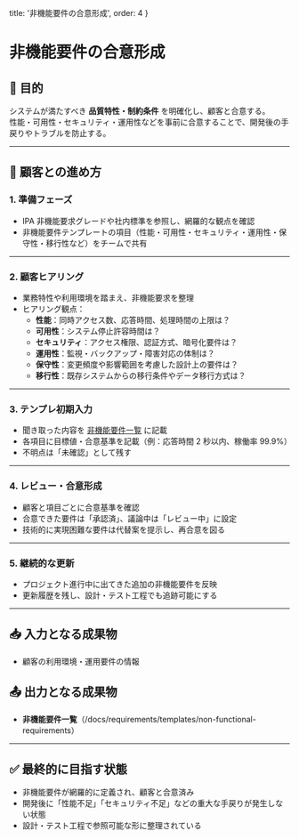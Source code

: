   title: '非機能要件の合意形成', 
  order: 4 
}

# 非機能要件の合意形成

## 🎯 目的
システムが満たすべき **品質特性・制約条件** を明確化し、顧客と合意する。  
性能・可用性・セキュリティ・運用性などを事前に合意することで、開発後の手戻りやトラブルを防止する。

---

## 🤝 顧客との進め方

### 1. 準備フェーズ
- IPA 非機能要求グレードや社内標準を参照し、網羅的な観点を確認  
- 非機能要件テンプレートの項目（性能・可用性・セキュリティ・運用性・保守性・移行性など）をチームで共有  

---

### 2. 顧客ヒアリング
- 業務特性や利用環境を踏まえ、非機能要求を整理  
- ヒアリング観点：
  - **性能**：同時アクセス数、応答時間、処理時間の上限は？  
  - **可用性**：システム停止許容時間は？  
  - **セキュリティ**：アクセス権限、認証方式、暗号化要件は？  
  - **運用性**：監視・バックアップ・障害対応の体制は？  
  - **保守性**：変更頻度や影響範囲を考慮した設計上の要件は？  
  - **移行性**：既存システムからの移行条件やデータ移行方式は？  

---

### 3. テンプレ初期入力
- 聞き取った内容を [非機能要件一覧](/docs/requirements/templates/non-functional-requirements) に記載  
- 各項目に目標値・合意基準を記載（例：応答時間 2 秒以内、稼働率 99.9%）  
- 不明点は「未確認」として残す  

---

### 4. レビュー・合意形成
- 顧客と項目ごとに合意基準を確認  
- 合意できた要件は「承認済」、議論中は「レビュー中」に設定  
- 技術的に実現困難な要件は代替案を提示し、再合意を図る  

---

### 5. 継続的な更新
- プロジェクト進行中に出てきた追加の非機能要件を反映  
- 更新履歴を残し、設計・テスト工程でも追跡可能にする  

---

## 📥 入力となる成果物
- 顧客の利用環境・運用要件の情報  

## 📤 出力となる成果物
- **非機能要件一覧**（/docs/requirements/templates/non-functional-requirements）  

---

## ✅ 最終的に目指す状態
- 非機能要件が網羅的に定義され、顧客と合意済み  
- 開発後に「性能不足」「セキュリティ不足」などの重大な手戻りが発生しない状態  
- 設計・テスト工程で参照可能な形に整理されている
